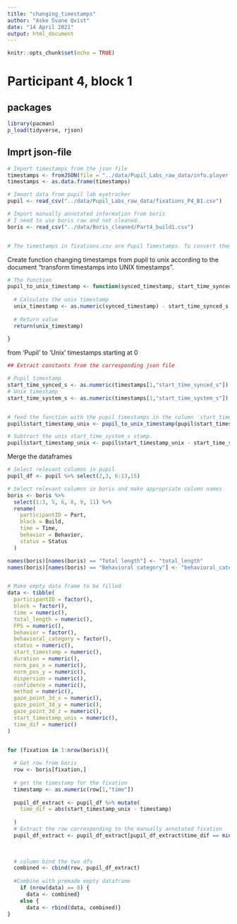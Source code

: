 ```yaml
---
title: "changing_timestamps"
author: "Aske Svane Qvist"
date: "14 April 2021"
output: html_document
---
```


```r
knitr::opts_chunk$set(echo = TRUE)
```

# Participant 4, block 1

## packages
```r
library(pacman)
p_load(tidyverse, rjson)


```



## Imprt json-file
```r
# Import timestamps from the json file
timestamps <- fromJSON(file = "../data/Pupil_Labs_raw_data/info.player.csv/info.player_P4_B1.json")
timestamps <- as.data.frame(timestamps)

# Imoort data from pupil lab eyetracker
pupil <- read_csv("../data/Pupil_Labs_raw_data/fixations_P4_B1.csv")

# Import manually annotated information from boris
# I need to use boris raw and not cleaned.
boris <- read_csv("../data/Boris_cleaned/Part4_build1.csv")


# The timestamps in fixations.csv are Pupil Timestamps. To convert them to UNIX timestamps you could calculate the difference between start_time_system_s and start_time_synced_s from info.player.csv, and apply that difference to the timestamps in fixations.csv.

```

Create function changing timestamps from pupil to unix according to the document "transform timestamps into UNIX timestamps".
```r

# The function
pupil_to_unix_timestamp <- function(synced_timestamp, start_time_synced_s, start_time_system_s){
  
  # Calculate the unix timestamp
  unix_timestamp <- as.numeric(synced_timestamp) - start_time_synced_s + start_time_system_s
  
  # Return value
  return(unix_timestamp)
  
}


```



from 'Pupil' to 'Unix' timestamps starting at 0
```r
## Extract constants from the corresponding json file

# Pupil timestamp
start_time_synced_s <- as.numeric(timestamps[1,"start_time_synced_s"])
# Unix timestamp
start_time_system_s <- as.numeric(timestamps[1,"start_time_system_s"])


# feed the function with the pupil timestamps in the column 'start_timestamps' and the constants just extracted
pupil$start_timestamp_unix <- pupil_to_unix_timestamp(pupil$start_timestamp, start_time_synced_s, start_time_system_s)

# Subtract the unix start_time_system_s stamp.
pupil$start_timestamp_unix <- pupil$start_timestamp_unix - start_time_system_s


```

Merge the dataframes
```r

# Select relevant columns in pupil
pupil_df <- pupil %>% select(2,3, 6:13,15)

# Select relevant columns in boris and make appropriate column names
boris <- boris %>% 
  select(1:3, 5, 6, 8, 9, 11) %>%  
  rename(
    participantID = Part,
    block = Build,
    time = Time,
    behavior = Behavior,
    status = Status
  )

names(boris)[names(boris) == "Total length"] <- "total_length"
names(boris)[names(boris) == "Behavioral category"] <- "behavioral_category"


# Make empty data frame to be filled
data <- tibble(
  participantID = factor(), 
  block = factor(), 
  time = numeric(), 
  total_length = numeric(), 
  FPS = numeric(), 
  behavior = factor(), 
  behavioral_category = factor(),
  status = numeric(), 
  start_timestamp = numeric(),
  duration = numeric(),
  norm_pos_x = numeric(),
  norm_pos_y = numeric(),
  dispersion = numeric(),
  confidence = numeric(),
  method = numeric(),
  gaze_point_3d_x = numeric(),
  gaze_point_3d_y = numeric(),
  gaze_point_3d_z = numeric(),
  start_timestamp_unix = numeric(),
  time_dif = numeric()
)


for (fixation in 1:nrow(boris)){
  
  # Get row from boris
  row <- boris[fixation,]
  
  # get the timestamp for the fixation
  timestamp <- as.numeric(row[1,"time"])
  
  pupil_df_extract <- pupil_df %>% mutate(
    time_dif = abs(start_timestamp_unix - timestamp)
    
  )
  # Extract the row corresponding to the manually annotated fixation
  pupil_df_extract <- pupil_df_extract[pupil_df_extract$time_dif == min(pupil_df_extract$time_dif),]

  
  
  # column bind the two dfs
  combined <- cbind(row, pupil_df_extract)
  
  #Combine with premade empty dataframe
    if (nrow(data) == 0) {
      data <- combined}
    else {
      data <- rbind(data, combined)}
}


```


